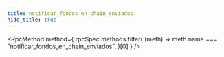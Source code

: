 ```yaml
---
title: notificar_fondos_en_chain_enviados
hide_title: true
---
```



<RpcMethod
  method={
    rpcSpec.methods.filter(
      (meth) => meth.name === "notificar_fondos_en_chain_enviados",
    )[0]
  }
/>
